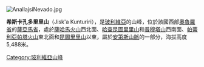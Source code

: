 [[Image:AnallajsiNevado.jpg|right]]
{{Coord|18|2|14|S|69|2|16|W|display=title}}

'''希斯卡孔多里里山'''（Jisk'a Kunturiri），是[[玻利維亞|玻利維亞]]的山峰，位於該國西部[[奧魯羅省|奧魯羅省]]的[[薩亞馬省|薩亞馬省]]，處於[[薩哈馬火山|薩哈馬火山]]西北面、[[哈查昆圖里里山|哈查昆圖里里山]]和[[普穆塔山|普穆塔山]]西南面、[[帕蒂利亞帕塔火山|帕蒂利亞帕塔火山]]東北面和[[昆圖里里山|昆圖里里山]]以東，屬於[[安第斯山脈|安第斯山脈]]的一部分，海拔高度5,488米。

{{Bolivia-geo-stub}}
[[Category:玻利維亞山峰|Category:玻利維亞山峰]]